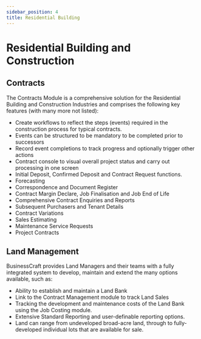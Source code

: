 ```yaml
---
sidebar_position: 4
title: Residential Building
---
```


# Residential Building and Construction

## Contracts

The Contracts Module is a comprehensive solution for the Residential Building and Construction Industries and comprises the following key features (with many more not listed):
- Create workflows to reflect the steps (events) required in the construction process for typical contracts.
- Events can be structured to be mandatory to be completed prior to successors
- Record event completions to track progress and optionally trigger other actions
- Contract console to visual overall project status and carry out processing in one screen
- Initial Deposit, Confirmed Deposit and Contract Request functions.
- Forecasting
- Correspondence and Document Register
- Contract Margin Declare, Job Finalisation and Job End of Life
- Comprehensive Contract Enquiries and Reports
- Subsequent Purchasers and Tenant Details
- Contract Variations
- Sales Estimating
- Maintenance Service Requests
- Project Contracts

## Land Management

BusinessCraft provides Land Managers and their teams with a fully integrated system to develop, maintain and extend the many options available, such as:
- Ability to establish and maintain a Land Bank
- Link to the Contract Management module to track Land Sales
- Tracking the development and maintenance costs of the Land Bank using the Job Costing module.
- Extensive Standard Reporting and user-definable reporting options.
- Land can range from undeveloped broad-acre land, through to fully-developed individual lots that are available for sale.
